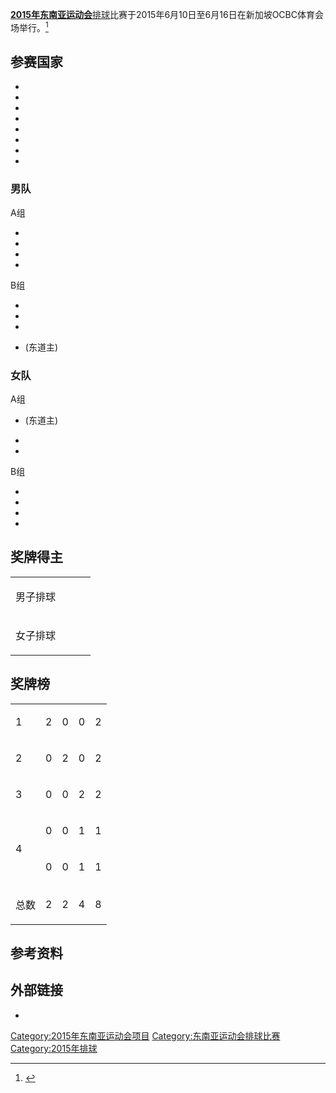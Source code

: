'''[[2015年东南亚运动会|2015年东南亚运动会]]'''[[排球|排球]]比赛于2015年6月10日至6月16日在新加坡OCBC体育会场举行。<ref>{{cite web|title=2015年东南亚运动会排球比赛|url=https://www.seagames2015.com/the-games/sports/volleyball|website=seagames2015.com|deadurl=yes|archiveurl=https://web.archive.org/web/20150415192333/https://www.seagames2015.com/the-games/sports/volleyball|archivedate=2015-04-15|accessdate=2015-08-08}}</ref>

==参赛国家==
*{{flagIOC2|CAM|2015年东南亚运动会|12}}
*{{flagIOC2|INA|2015年东南亚运动会|24}}
*{{flagIOC2|MAS|2015年东南亚运动会|24}}
*{{flagIOC2|MYA|2015年东南亚运动会|24}}
*{{flagIOC2|PHI|2015年东南亚运动会|24}}
*{{flagIOC2|SIN|2015年东南亚运动会|24}}
*{{flagIOC2|THA|2015年东南亚运动会|24}}
*{{flagIOC2|VIE|2015年东南亚运动会|24}}

===男队===
;A组
*{{vb|THA}}
*{{vb|MAS}}
*{{vb|PHI}}
*{{vb|MYA}}

;B组
*{{vb|CAM}}
*{{vb|VIE}}
*{{vb|INA}}
*{{vb|SIN}} (东道主)

===女队===
;A组
*{{vbw|SIN}} (东道主)
*{{vbw|THA}} 
*{{vbw|MYA}}

;B组
*{{vbw|VIE}}
*{{vbw|INA}}
*{{vbw|PHI}}
*{{vbw|MAS}}

==奖牌得主==
{|{{MedalistTable|type=项目}}
|-
|男子排球
|{{flagIOC2team|THA|2015年东南亚运动会}}
|{{flagIOC2team|VIE|2015年东南亚运动会}}
|{{flagIOC2team|INA|2015年东南亚运动会}}
{{flagIOC2team|MYA|2015年东南亚运动会}}
|-
|女子排球
|{{flagIOC2team|THA|2015年东南亚运动会}}
|{{flagIOC2team|VIE|2015年东南亚运动会}}
|{{flagIOC2team|INA|2015年东南亚运动会}}
{{flagIOC2team|SIN|2015年东南亚运动会}}
|}

==奖牌榜==
{| {{RankedMedalTable|nation-width=200px}}
|-
|1||align=left| {{flagIOC2team|THA|2015年东南亚运动会}}  || 2 || 0 || 0 || 2
|-
|2||align=left| {{flagIOC2team|VIE|2015年东南亚运动会}}  || 0 || 2 || 0 || 2
|-
|3||align=left| {{flagIOC2team|INA|2015年东南亚运动会}}  || 0 || 0 || 2 || 2
|-
|rowspan=2|4||align=left| {{flagIOC2team|MYA|2015年东南亚运动会}}  || 0 || 0 || 1 || 1
|-style="background:#ccccff;"
| align=left| {{flagIOC2team|SIN|2015年东南亚运动会}}  || 0 || 0 || 1 || 1
|-
!colspan=2| 总数 || 2 || 2 || 4 || 8
|}

==参考资料==
{{reflist}}

==外部链接==
* {{官方网站|https://www.seagames2015.com/the-games/competition-schedule}} 

{{2015年东南亚运动会项目}}

[[Category:2015年东南亚运动会项目|Category:2015年东南亚运动会项目]]
[[Category:东南亚运动会排球比赛|Category:东南亚运动会排球比赛]]
[[Category:2015年排球|Category:2015年排球]]